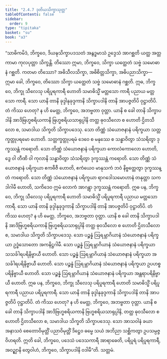 ```yaml
---
title: "2.4.7 ဒုတိယသိက္ခာသုတ္တ"
tableOfContents: false
sidebar:
  order: 9
type: "tipitaka"
basket: "su"
book: "a3"
---
```



<DynamicBreadcrumb />

<Division number="88" book="a3">

<Paragraph number="752" book="a3">
“သာဓိကမိဒံ, ဘိက္ခဝေ, ဒိယဍ္ဎသိက္ခာပဒသတံ အနွဒ္ဓမာသံ ဥဒ္ဒေသံ အာဂစ္ဆတိ ယတ္ထ အတ္တကာမာ ကုလပုတ္တာ သိက္ခန္တိ. တိဿော ဣမာ, ဘိက္ခဝေ, သိက္ခာ ယတ္ထေတံ သဗ္ဗံ သမောဓာနံ ဂစ္ဆတိ. ကတမာ တိဿော? အဓိသီလသိက္ခာ, အဓိစိတ္တသိက္ခာ, အဓိပညာသိက္ခာ—  ဣမာ ခေါ, ဘိက္ခဝေ, တိဿော သိက္ခာ ယတ္ထေတံ သဗ္ဗံ သမောဓာနံ ဂစ္ဆတိ.
</Paragraph>

<Paragraph number="753" book="a3">
ဣဓ, ဘိက္ခဝေ, ဘိက္ခု သီလေသု ပရိပူရကာရီ ဟောတိ သမာဓိသ္မိံ မတ္တသော ကာရီ ပညာယ မတ္တသော ကာရီ. သော ယာနိ တာနိ ခုဒ္ဒါနုခုဒ္ဒကာနိ သိက္ခာပဒါနိ တာနိ အာပဇ္ဇတိပိ ဝုဋ္ဌာတိပိ. တံ ကိဿ ဟေတု? န ဟိ မေတ္ထ, ဘိက္ခဝေ, အဘဗ္ဗတာ ဝုတ္တာ. ယာနိ စ ခေါ တာနိ သိက္ခာပဒါနိ အာဒိဗြဟ္မစရိယကာနိ ဗြဟ္မစရိယသာရုပ္ပါနိ တတ္ထ ဓုဝသီလော စ ဟောတိ ဌိတသီလော စ, သမာဒါယ သိက္ခတိ သိက္ခာပဒေသု. သော တိဏ္ဏံ သံယောဇနာနံ ပရိက္ခယာ သတ္တက္ခတ္တုပရမော ဟောတိ. သတ္တက္ခတ္တုပရမံ ဒေဝေ စ မနုဿေ စ သန္ဓာဝိတွာ သံသရိတွာ ဒုက္ခဿန္တံ ကရောတိ. သော တိဏ္ဏံ သံယောဇနာနံ ပရိက္ခယာ ကောလံကောလော ဟောတိ, ဒွေ ဝါ တီဏိ ဝါ ကုလာနိ သန္ဓာဝိတွာ သံသရိတွာ ဒုက္ခဿန္တံ ကရောတိ. သော တိဏ္ဏံ သံယောဇနာနံ ပရိက္ခယာ ဧကဗီဇီ ဟောတိ, ဧကံယေဝ မာနုသကံ ဘဝံ နိဗ္ဗတ္တေတွာ ဒုက္ခဿန္တံ ကရောတိ. သော တိဏ္ဏံ သံယောဇနာနံ ပရိက္ခယာ ရာဂဒေါသမောဟာနံ တနုတ္တာ သကဒါဂါမီ ဟောတိ, သကိဒေဝ ဣမံ လောကံ အာဂန္တွာ ဒုက္ခဿန္တံ ကရောတိ.
</Paragraph>

<Paragraph number="754" book="a3">
ဣဓ ပန, ဘိက္ခဝေ, ဘိက္ခု သီလေသု ပရိပူရကာရီ ဟောတိ သမာဓိသ္မိံ ပရိပူရကာရီ ပညာယ မတ္တသော ကာရီ. သော ယာနိ တာနိ ခုဒ္ဒါနုခုဒ္ဒကာနိ သိက္ခာပဒါနိ တာနိ အာပဇ္ဇတိပိ ဝုဋ္ဌာတိပိ. တံ ကိဿ ဟေတု? န ဟိ မေတ္ထ, ဘိက္ခဝေ, အဘဗ္ဗတာ ဝုတ္တာ. ယာနိ စ ခေါ တာနိ သိက္ခာပဒါနိ အာဒိဗြဟ္မစရိယကာနိ ဗြဟ္မစရိယသာရုပ္ပါနိ တတ္ထ ဓုဝသီလော စ ဟောတိ ဌိတသီလော စ, သမာဒါယ သိက္ခတိ သိက္ခာပဒေသု. သော ပဉ္စန္နံ ဩရမ္ဘာဂိယာနံ သံယောဇနာနံ ပရိက္ခယာ ဥဒ္ဓံသောတော အကနိဋ္ဌဂါမီ. သော ပဉ္စန္နံ ဩရမ္ဘာဂိယာနံ သံယောဇနာနံ ပရိက္ခယာ သသင်္ခါရပရိနိဗ္ဗာယီ ဟောတိ. သော ပဉ္စန္နံ ဩရမ္ဘာဂိယာနံ သံယောဇနာနံ ပရိက္ခယာ အသင်္ခါရပရိနိဗ္ဗာယီ ဟောတိ. သော ပဉ္စန္နံ ဩရမ္ဘာဂိယာနံ သံယောဇနာနံ ပရိက္ခယာ ဥပဟစ္စပရိနိဗ္ဗာယီ ဟောတိ. သော ပဉ္စန္နံ ဩရမ္ဘာဂိယာနံ သံယောဇနာနံ ပရိက္ခယာ အန္တရာပရိနိဗ္ဗာယီ ဟောတိ.
</Paragraph>

<Paragraph number="755" book="a3">
ဣဓ ပန, ဘိက္ခဝေ, ဘိက္ခု သီလေသု ပရိပူရကာရီ ဟောတိ သမာဓိသ္မိံ ပရိပူရကာရီ ပညာယ ပရိပူရကာရီ. သော ယာနိ တာနိ ခုဒ္ဒါနုခုဒ္ဒကာနိ သိက္ခာပဒါနိ တာနိ အာပဇ္ဇတိပိ ဝုဋ္ဌာတိပိ. တံ ကိဿ ဟေတု? န ဟိ မေတ္ထ, ဘိက္ခဝေ, အဘဗ္ဗတာ ဝုတ္တာ. ယာနိ စ ခေါ တာနိ သိက္ခာပဒါနိ အာဒိဗြဟ္မစရိယကာနိ ဗြဟ္မစရိယသာရုပ္ပါနိ, တတ္ထ ဓုဝသီလော စ ဟောတိ ဌိတသီလော စ, သမာဒါယ သိက္ခတိ သိက္ခာပဒေသု. သော အာသဝါနံ ခယာ အနာသဝံ စေတောဝိမုတ္တိံ ပညာဝိမုတ္တိံ ဒိဋ္ဌေဝ ဓမ္မေ သယံ အဘိညာ သစ္ဆိကတွာ ဥပသမ္ပဇ္ဇ ဝိဟရတိ.
</Paragraph>

<Paragraph number="756" book="a3">
ဣတိ ခေါ, ဘိက္ခဝေ, ပဒေသံ ပဒေသကာရီ အာရာဓေတိ, ပရိပူရံ ပရိပူရကာရီ, အဝဉ္ဈာနိ တွေဝါဟံ, ဘိက္ခဝေ, သိက္ခာပဒါနိ ဝဒါမီ”တိ.

</Paragraph>
</Division>

<Paragraph number="757" type="center" book="a3">
သတ္တမံ.
</Paragraph>